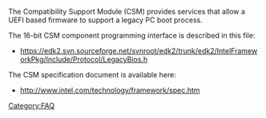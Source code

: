 [[Category:FAQ]]
The Compatibility Support Module (CSM) provides services that allow a UEFI based firmware to support a legacy PC boot process.

The 16-bit CSM component programming interface is described in this file:
* https://edk2.svn.sourceforge.net/svnroot/edk2/trunk/edk2/IntelFrameworkPkg/Include/Protocol/LegacyBios.h

The CSM specification document is available here:
* http://www.intel.com/technology/framework/spec.htm